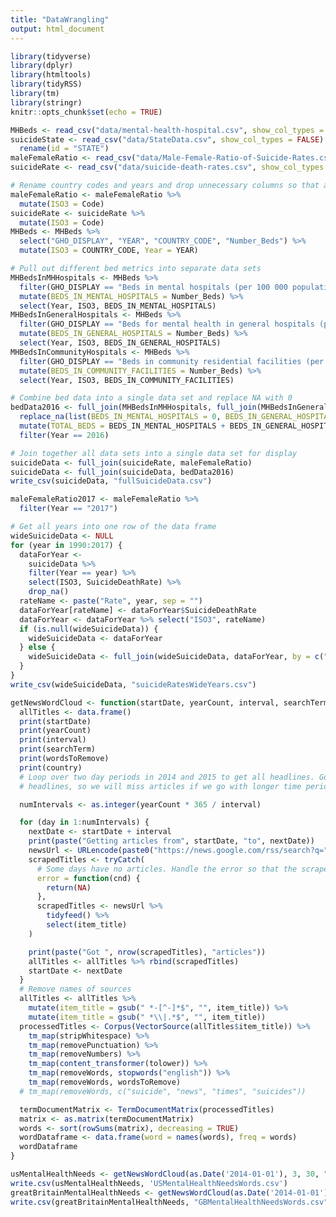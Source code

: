 ```yaml
---
title: "DataWrangling"
output: html_document
---
```


```r
library(tidyverse)
library(dplyr)
library(htmltools)
library(tidyRSS)
library(tm)
library(stringr)
knitr::opts_chunk$set(echo = TRUE)
```


```r
MHBeds <- read_csv("data/mental-health-hospital.csv", show_col_types = FALSE)
suicideState <- read_csv("data/StateData.csv", show_col_types = FALSE) %>%
  rename(id = "STATE")
maleFemaleRatio <- read_csv("data/Male-Female-Ratio-of-Suicide-Rates.csv")
suicideRate <- read_csv("data/suicide-death-rates.csv", show_col_types = FALSE)
```


```r
# Rename country codes and years and drop unnecessary columns so that all data sets match
maleFemaleRatio <- maleFemaleRatio %>%
  mutate(ISO3 = Code)
suicideRate <- suicideRate %>%
  mutate(ISO3 = Code)
MHBeds <- MHBeds %>%
  select("GHO_DISPLAY", "YEAR", "COUNTRY_CODE", "Number_Beds") %>%
  mutate(ISO3 = COUNTRY_CODE, Year = YEAR)

# Pull out different bed metrics into separate data sets
MHBedsInMHHospitals <- MHBeds %>%
  filter(GHO_DISPLAY == "Beds in mental hospitals (per 100 000 population)") %>%
  mutate(BEDS_IN_MENTAL_HOSPITALS = Number_Beds) %>%
  select(Year, ISO3, BEDS_IN_MENTAL_HOSPITALS)
MHBedsInGeneralHospitals <- MHBeds %>%
  filter(GHO_DISPLAY == "Beds for mental health in general hospitals (per 100 000 population)") %>%
  mutate(BEDS_IN_GENERAL_HOSPITALS = Number_Beds) %>%
  select(Year, ISO3, BEDS_IN_GENERAL_HOSPITALS)
MHBedsInCommunityHospitals <- MHBeds %>%
  filter(GHO_DISPLAY == "Beds in community residential facilities (per 100 000 population)") %>%
  mutate(BEDS_IN_COMMUNITY_FACILITIES = Number_Beds) %>%
  select(Year, ISO3, BEDS_IN_COMMUNITY_FACILITIES)

# Combine bed data into a single data set and replace NA with 0
bedData2016 <- full_join(MHBedsInMHHospitals, full_join(MHBedsInGeneralHospitals, MHBedsInCommunityHospitals)) %>%
  replace_na(list(BEDS_IN_MENTAL_HOSPITALS = 0, BEDS_IN_GENERAL_HOSPITALS = 0, BEDS_IN_COMMUNITY_FACILITIES = 0)) %>%
  mutate(TOTAL_BEDS = BEDS_IN_MENTAL_HOSPITALS + BEDS_IN_GENERAL_HOSPITALS + BEDS_IN_COMMUNITY_FACILITIES) %>%
  filter(Year == 2016)

# Join together all data sets into a single data set for display
suicideData <- full_join(suicideRate, maleFemaleRatio)
suicideData <- full_join(suicideData, bedData2016)
write_csv(suicideData, "fullSuicideData.csv")

maleFemaleRatio2017 <- maleFemaleRatio %>%
  filter(Year == "2017")
```


```r
# Get all years into one row of the data frame
wideSuicideData <- NULL
for (year in 1990:2017) {
  dataForYear <-
    suicideData %>%
    filter(Year == year) %>%
    select(ISO3, SuicideDeathRate) %>%
    drop_na()
  rateName <- paste("Rate", year, sep = "")
  dataForYear[rateName] <- dataForYear$SuicideDeathRate
  dataForYear <- dataForYear %>% select("ISO3", rateName)
  if (is.null(wideSuicideData)) {
    wideSuicideData <- dataForYear
  } else {
    wideSuicideData <- full_join(wideSuicideData, dataForYear, by = c("ISO3"))
  }
}
write_csv(wideSuicideData, "suicideRatesWideYears.csv")
```


```r
getNewsWordCloud <- function(startDate, yearCount, interval, searchTerm, wordsToRemove, country) {
  allTitles <- data.frame()
  print(startDate)
  print(yearCount)
  print(interval)
  print(searchTerm)
  print(wordsToRemove)
  print(country)
  # Loop over two day periods in 2014 and 2015 to get all headlines. Google RSS feed is limited to 100
  # headlines, so we will miss articles if we go with longer time periods

  numIntervals <- as.integer(yearCount * 365 / interval)

  for (day in 1:numIntervals) {
    nextDate <- startDate + interval
    print(paste("Getting articles from", startDate, "to", nextDate))
    newsUrl <- URLencode(paste0("https://news.google.com/rss/search?q=", searchTerm, "+after:", startDate, "+before:", nextDate, "&ceid=", country, "&gl=", country))
    scrapedTitles <- tryCatch(
      # Some days have no articles. Handle the error so that the scrape doesn't crash
      error = function(cnd) {
        return(NA)
      },
      scrapedTitles <- newsUrl %>%
        tidyfeed() %>%
        select(item_title)
    )

    print(paste("Got ", nrow(scrapedTitles), "articles"))
    allTitles <- allTitles %>% rbind(scrapedTitles)
    startDate <- nextDate
  }
  # Remove names of sources
  allTitles <- allTitles %>%
    mutate(item_title = gsub(" *-[^-]*$", "", item_title)) %>%
    mutate(item_title = gsub(" *\\|.*$", "", item_title))
  processedTitles <- Corpus(VectorSource(allTitles$item_title)) %>%
    tm_map(stripWhitespace) %>%
    tm_map(removePunctuation) %>%
    tm_map(removeNumbers) %>%
    tm_map(content_transformer(tolower)) %>%
    tm_map(removeWords, stopwords("english")) %>%
    tm_map(removeWords, wordsToRemove)
  # tm_map(removeWords, c("suicide", "news", "times", "suicides"))

  termDocumentMatrix <- TermDocumentMatrix(processedTitles)
  matrix <- as.matrix(termDocumentMatrix)
  words <- sort(rowSums(matrix), decreasing = TRUE)
  wordDataframe <- data.frame(word = names(words), freq = words)
  wordDataframe
}
```


```r
usMentalHealthNeeds <- getNewsWordCloud(as.Date('2014-01-01'), 3, 30, "+\"mental health\"+needs", c("mental", "health"),  "US")
write.csv(usMentalHealthNeeds, 'USMentalHealthNeedsWords.csv')
greatBritainMentalHealthNeeds <- getNewsWordCloud(as.Date('2014-01-01'), 3, 30, "+\"mental health\"+needs", c("mental", "health"), "GB")
write.csv(greatBritainMentalHealthNeeds, "GBMentalHealthNeedsWords.csv")
```

